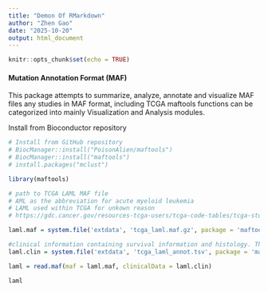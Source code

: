```yaml
---
title: "Demon Of RMarkdown"
author: "Zhen Gao"
date: "2025-10-20"
output: html_document
---
```


```r
knitr::opts_chunk$set(echo = TRUE)
```


#### Mutation Annotation Format (MAF) 
This package attempts to summarize, analyze, annotate and visualize MAF files any studies in MAF format, including TCGA 
maftools functions can be categorized into mainly Visualization and Analysis modules.

Install from Bioconductor repository 


```r
# Install from GitHub repository
# BiocManager::install("PoisonAlien/maftools")
# BiocManager::install("maftools")
# install.packages("mclust")

```




```r
library(maftools)
```



```r
# path to TCGA LAML MAF file
# AML as the abbreviation for acute myeloid leukemia
# LAML used within TCGA for unkown reason 
# https://gdc.cancer.gov/resources-tcga-users/tcga-code-tables/tcga-study-abbreviations

laml.maf = system.file('extdata', 'tcga_laml.maf.gz', package = 'maftools') 

#clinical information containing survival information and histology. This is optional
laml.clin = system.file('extdata', 'tcga_laml_annot.tsv', package = 'maftools') 

laml = read.maf(maf = laml.maf, clinicalData = laml.clin)

laml

```

